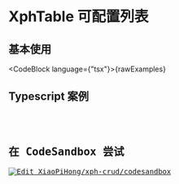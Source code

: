 
# XphTable 可配置列表

## 基本使用

<CodeBlock language={"tsx"}>{rawExamples}</CodeBlock>

## Typescript 案例

<pre>
  <DemoWrapper>
    <Table />
  </DemoWrapper>
</pre>

## 在 CodeSandbox 尝试

[![Edit XiaoPiHong/xph-crud/codesandbox](https://codesandbox.io/static/img/play-codesandbox.svg)](https://codesandbox.io/p/github/XiaoPiHong/xph-crud/codesandbox?embed=1&file=%2Fexamples%2Fdemo%2Ftable%2Ftable.tsx)
